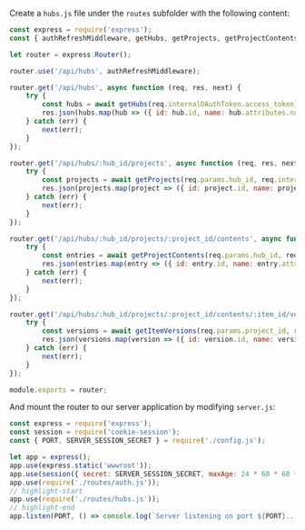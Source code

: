 Create a `hubs.js` file under the `routes` subfolder with the following content:

```js title="routes/hubs.js"
const express = require('express');
const { authRefreshMiddleware, getHubs, getProjects, getProjectContents, getItemVersions } = require('../services/aps.js');

let router = express.Router();

router.use('/api/hubs', authRefreshMiddleware);

router.get('/api/hubs', async function (req, res, next) {
    try {
        const hubs = await getHubs(req.internalOAuthToken.access_token);
        res.json(hubs.map(hub => ({ id: hub.id, name: hub.attributes.name })));
    } catch (err) {
        next(err);
    }
});

router.get('/api/hubs/:hub_id/projects', async function (req, res, next) {
    try {
        const projects = await getProjects(req.params.hub_id, req.internalOAuthToken.access_token);
        res.json(projects.map(project => ({ id: project.id, name: project.attributes.name })));
    } catch (err) {
        next(err);
    }
});

router.get('/api/hubs/:hub_id/projects/:project_id/contents', async function (req, res, next) {
    try {
        const entries = await getProjectContents(req.params.hub_id, req.params.project_id, req.query.folder_id, req.internalOAuthToken.access_token);
        res.json(entries.map(entry => ({ id: entry.id, name: entry.attributes.displayName, folder: entry.type === 'folders' })));
    } catch (err) {
        next(err);
    }
});

router.get('/api/hubs/:hub_id/projects/:project_id/contents/:item_id/versions', async function (req, res, next) {
    try {
        const versions = await getItemVersions(req.params.project_id, req.params.item_id, req.internalOAuthToken.access_token);
        res.json(versions.map(version => ({ id: version.id, name: version.attributes.createTime })));
    } catch (err) {
        next(err);
    }
});

module.exports = router;
```

And mount the router to our server application by modifying `server.js`:

```js title="server.js"
const express = require('express');
const session = require('cookie-session');
const { PORT, SERVER_SESSION_SECRET } = require('./config.js');

let app = express();
app.use(express.static('wwwroot'));
app.use(session({ secret: SERVER_SESSION_SECRET, maxAge: 24 * 60 * 60 * 1000 }));
app.use(require('./routes/auth.js'));
// highlight-start
app.use(require('./routes/hubs.js'));
// highlight-end
app.listen(PORT, () => console.log(`Server listening on port ${PORT}...`));
```
